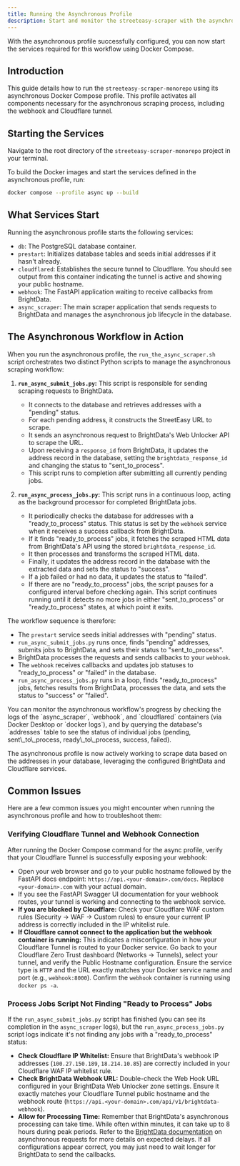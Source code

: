 ```yaml
---
title: Running the Asynchronous Profile
description: Start and monitor the streeteasy-scraper with the asynchronous Docker Compose profile.
---
```



With the asynchronous profile successfully configured, you can now start the services required for this workflow using Docker Compose.

## Introduction

This guide details how to run the `streeteasy-scraper-monorepo` using its asynchronous Docker Compose profile. This profile activates all components necessary for the asynchronous scraping process, including the webhook and Cloudflare tunnel.

## Starting the Services

Navigate to the root directory of the `streeteasy-scraper-monorepo` project in your terminal.

To build the Docker images and start the services defined in the asynchronous profile, run:

```bash
docker compose --profile async up --build
```

## What Services Start

Running the asynchronous profile starts the following services:

- `db`: The PostgreSQL database container.
- `prestart`: Initializes database tables and seeds initial addresses if it hasn't already.
- `cloudflared`: Establishes the secure tunnel to Cloudflare. You should see output from this container indicating the tunnel is active and showing your public hostname.
- `webhook`: The FastAPI application waiting to receive callbacks from BrightData.
- `async_scraper`: The main scraper application that sends requests to BrightData and manages the asynchronous job lifecycle in the database.

## The Asynchronous Workflow in Action

When you run the asynchronous profile, the `run_the_async_scraper.sh` script orchestrates two distinct Python scripts to manage the asynchronous scraping workflow:

1.  **`run_async_submit_jobs.py`:** This script is responsible for sending scraping requests to BrightData.

    - It connects to the database and retrieves addresses with a "pending" status.
    - For each pending address, it constructs the StreetEasy URL to scrape.
    - It sends an asynchronous request to BrightData's Web Unlocker API to scrape the URL.
    - Upon receiving a `response_id` from BrightData, it updates the address record in the database, setting the `brightdata_response_id` and changing the status to "sent_to_process".
    - This script runs to completion after submitting all currently pending jobs.

2.  **`run_async_process_jobs.py`:** This script runs in a continuous loop, acting as the background processor for completed BrightData jobs.
    - It periodically checks the database for addresses with a "ready_to_process" status. This status is set by the `webhook` service when it receives a success callback from BrightData.
    - If it finds "ready_to_process" jobs, it fetches the scraped HTML data from BrightData's API using the stored `brightdata_response_id`.
    - It then processes and transforms the scraped HTML data.
    - Finally, it updates the address record in the database with the extracted data and sets the status to "success".
    - If a job failed or had no data, it updates the status to "failed".
    - If there are no "ready_to_process" jobs, the script pauses for a configured interval before checking again. This script continues running until it detects no more jobs in either "sent_to_process" or "ready_to_process" states, at which point it exits.

The workflow sequence is therefore:

- The `prestart` service seeds initial addresses with "pending" status.
- `run_async_submit_jobs.py` runs once, finds "pending" addresses, submits jobs to BrightData, and sets their status to "sent_to_process".
- BrightData processes the requests and sends callbacks to your `webhook`.
- The `webhook` receives callbacks and updates job statuses to "ready_to_process" or "failed" in the database.
- `run_async_process_jobs.py` runs in a loop, finds "ready_to_process" jobs, fetches results from BrightData, processes the data, and sets the status to "success" or "failed".

<Aside type="tip">
  You can monitor the asynchronous workflow's progress by checking the logs of
  the `async_scraper`, `webhook`, and `cloudflared` containers (via Docker
  Desktop or `docker logs`), and by querying the database's `addresses` table to
  see the status of individual jobs (pending, sent\_to\_process,
  ready\_to\_process, success, failed).
</Aside>

The asynchronous profile is now actively working to scrape data based on the addresses in your database, leveraging the configured BrightData and Cloudflare services.

## Common Issues

Here are a few common issues you might encounter when running the asynchronous profile and how to troubleshoot them:

### Verifying Cloudflare Tunnel and Webhook Connection

After running the Docker Compose command for the async profile, verify that your Cloudflare Tunnel is successfully exposing your webhook:

- Open your web browser and go to your public hostname followed by the FastAPI docs endpoint: `https://api.<your-domain>.com/docs`. Replace `<your-domain>.com` with your actual domain.
- If you see the FastAPI Swagger UI documentation for your webhook routes, your tunnel is working and connecting to the webhook service.
- **If you are blocked by Cloudflare:** Check your Cloudflare WAF custom rules (Security -> WAF -> Custom rules) to ensure your current IP address is correctly included in the IP whitelist rule.
- **If Cloudflare cannot connect to the application but the webhook container is running:** This indicates a misconfiguration in how your Cloudflare Tunnel is routed to your Docker service. Go back to your Cloudflare Zero Trust dashboard (Networks -> Tunnels), select your tunnel, and verify the Public Hostname configuration. Ensure the service type is `HTTP` and the URL exactly matches your Docker service name and port (e.g., `webhook:8000`). Confirm the `webhook` container is running using `docker ps -a`.

### Process Jobs Script Not Finding "Ready to Process" Jobs

If the `run_async_submit_jobs.py` script has finished (you can see its completion in the `async_scraper` logs), but the `run_async_process_jobs.py` script logs indicate it's not finding any jobs with a "ready_to_process" status:

- **Check Cloudflare IP Whitelist:** Ensure that BrightData's webhook IP addresses (`100.27.150.189`, `18.214.10.85`) are correctly included in your Cloudflare WAF IP whitelist rule.
- **Check BrightData Webhook URL:** Double-check the Web Hook URL configured in your BrightData Web Unlocker zone settings. Ensure it exactly matches your Cloudflare Tunnel public hostname and the webhook route (`https://api.<your-domain>.com/api/v1/brightdata-webhook`).
- **Allow for Processing Time:** Remember that BrightData's asynchronous processing can take time. While often within minutes, it can take up to 8 hours during peak periods. Refer to the [BrightData documentation](https://docs.brightdata.com/scraping-automation/serp-api/asynchronous-requests) on asynchronous requests for more details on expected delays. If all configurations appear correct, you may just need to wait longer for BrightData to send the callbacks.
